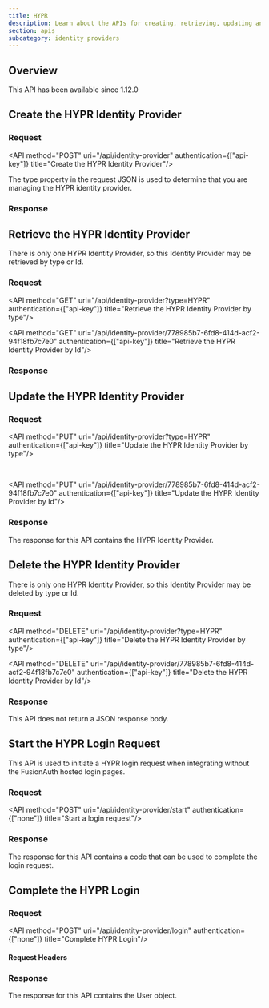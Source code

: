 ```yaml
---
title: HYPR
description: Learn about the APIs for creating, retrieving, updating and disabling the HYPR identity provider.
section: apis
subcategory: identity providers
---
```



## Overview

<Aside type="version">
This API has been available since 1.12.0
</Aside>

## Create the HYPR Identity Provider

### Request

<API method="POST" uri="/api/identity-provider" authentication={["api-key"]} title="Create the HYPR Identity Provider"/>

The <InlineField>type</InlineField> property in the request JSON is used to determine that you are managing the HYPR identity provider.

<HyprRequestBody idp_display_name={idp_display_name} idp_since={idp_since} idp_linking_strategy={id_linking_strategy} />

### Response

<StandardPostResponseCodes never_search_error />

<HyprResponseBody idp_display_name={idp_display_name} idp_since={idp_since} idp_linking_strategy={id_linking_strategy} />

## Retrieve the HYPR Identity Provider

There is only one HYPR Identity Provider, so this Identity Provider may be retrieved by type or Id.

### Request

<API method="GET" uri="/api/identity-provider?type=HYPR" authentication={["api-key"]} title="Retrieve the HYPR Identity Provider by type"/>

<API method="GET" uri="/api/identity-provider/778985b7-6fd8-414d-acf2-94f18fb7c7e0" authentication={["api-key"]} title="Retrieve the HYPR Identity Provider by Id"/>

### Response

<StandardGetResponseCodes never_search_error />

<HyprResponseBody idp_display_name={idp_display_name} idp_since={idp_since} idp_linking_strategy={id_linking_strategy} />

## Update the HYPR Identity Provider

<GenericUpdateExplanationFragment extra_id_verbiage="There is only one HYPR Identity Provider, so this Identity Provider may be updated by type or Id." capitalized_object_name="HYPR Identity Provider" />

### Request

<API method="PUT" uri="/api/identity-provider?type=HYPR" authentication={["api-key"]} title="Update the HYPR Identity Provider by type"/>

<PatchSupport api_endpoint="/api/identity-provider`?type=HYPR`" />

<br/>

<API method="PUT" uri="/api/identity-provider/778985b7-6fd8-414d-acf2-94f18fb7c7e0" authentication={["api-key"]} title="Update the HYPR Identity Provider by Id"/>

<PatchSupport api_endpoint="/api/identity-provider/`778985b7-6fd8-414d-acf2-94f18fb7c7e0`" />

<HyprRequestBody idp_display_name={idp_display_name} idp_since={idp_since} idp_linking_strategy={id_linking_strategy} />

### Response

The response for this API contains the HYPR Identity Provider.

<StandardPutResponseCodes never_search_error />

<HyprResponseBody idp_display_name={idp_display_name} idp_since={idp_since} idp_linking_strategy={id_linking_strategy} />

## Delete the HYPR Identity Provider

There is only one HYPR Identity Provider, so this Identity Provider may be deleted by type or Id.

### Request

<API method="DELETE" uri="/api/identity-provider?type=HYPR" authentication={["api-key"]} title="Delete the HYPR Identity Provider by type"/>

<API method="DELETE" uri="/api/identity-provider/778985b7-6fd8-414d-acf2-94f18fb7c7e0" authentication={["api-key"]} title="Delete the HYPR Identity Provider by Id"/>

### Response

This API does not return a JSON response body.

<StandardDeleteResponseCodes never_search_error />


## Start the HYPR Login Request

This API is used to initiate a HYPR login request when integrating without the FusionAuth hosted login pages.

### Request

<API method="POST" uri="/api/identity-provider/start" authentication={["none"]} title="Start a login request"/>

<IdentityProviderStartRequestBody idp_display_name={idp_display_name} idp_since={idp_since} idp_linking_strategy={id_linking_strategy} />

### Response

The response for this API contains a code that can be used to complete the login request.

<IdentityProviderStartResponseBody idp_display_name={idp_display_name} idp_since={idp_since} idp_linking_strategy={id_linking_strategy} />

## Complete the HYPR Login

<CompleteLoginText idp_display_name={idp_display_name} token_text_with_article="a token" token_text="token" />

### Request

<API method="POST" uri="/api/identity-provider/login" authentication={["none"]} title="Complete HYPR Login"/>

#### Request Headers

<APIBlock>
  <XForwardedForHeader />
  <XFusionauthTenantIdHeaderScopedOperationRowOnly />
</APIBlock>

<IdentityProviderLoginRequestBody idp_display_name={idp_display_name} idp_since={idp_since} idp_linking_strategy={id_linking_strategy} />

### Response

The response for this API contains the User object.

<IdentityProviderLoginResponseBody idp_display_name={idp_display_name} idp_since={idp_since} idp_linking_strategy={id_linking_strategy} />
